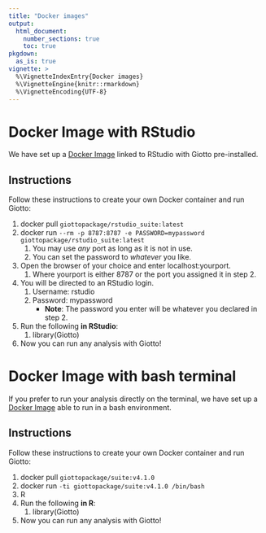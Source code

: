 ```yaml
---
title: "Docker images"
output: 
  html_document:
    number_sections: true
    toc: true
pkgdown:
  as_is: true
vignette: >
  %\VignetteIndexEntry{Docker images}
  %\VignetteEngine{knitr::rmarkdown}
  %\VignetteEncoding{UTF-8}
---
```


# Docker Image with RStudio

We have set up a [Docker Image](https://hub.docker.com/r/giottopackage/rstudio_suite) linked to RStudio with Giotto pre-installed.

## Instructions

Follow these instructions to create your own Docker container and run
Giotto:

1.  docker pull `giottopackage/rstudio_suite:latest`
2.  docker run
    `--rm -p 8787:8787 -e PASSWORD=mypassword giottopackage/rstudio_suite:latest`
    1.  You may use *any* port as long as it is not in use.
    2.  You can set the password to *whatever* you like.
3.  Open the browser of your choice and enter
    [localhost:yourport]{.title-ref}.
    1.  Where yourport is either 8787 or the port you assigned it in
        step 2.
4.  You will be directed to an RStudio login.
    1.  Username: rstudio
    2.  Password: mypassword
        -   **Note**: The password you enter will be whatever you
            declared in step 2.
5.  Run the following **in RStudio**:
    1.  library(Giotto)
6.  Now you can run any analysis with Giotto!

# Docker Image with bash terminal

If you prefer to run your analysis directly on the terminal, we have set up a [Docker Image](https://hub.docker.com/r/giottopackage/suite) able to run in a bash environment.

## Instructions

Follow these instructions to create your own Docker container and run
Giotto:

1.  docker pull `giottopackage/suite:v4.1.0`
2.  docker run `-ti giottopackage/suite:v4.1.0 /bin/bash`
3.  R
4.  Run the following **in R**:
    1.  library(Giotto)
5.  Now you can run any analysis with Giotto!
